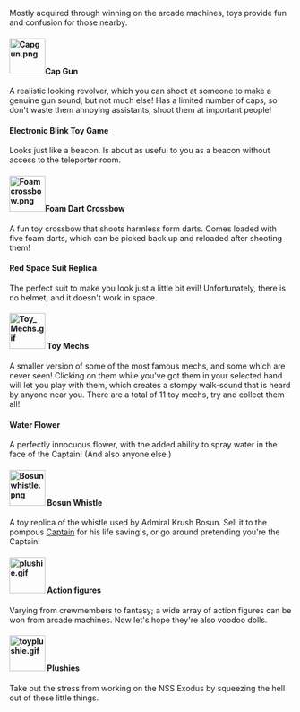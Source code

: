 <div class='smallpic'>
{{BayPage}}
{{Stub}}

Mostly acquired through winning on the arcade machines, toys provide fun and confusion for those nearby.

====[[File:Capgun.png|64px]]'''Cap Gun'''====

A realistic looking revolver, which you can shoot at someone to make a genuine gun sound, but not much else! Has a limited number of caps, so don't waste them annoying assistants, shoot them at important people!

===='''Electronic Blink Toy Game'''====

Looks just like a beacon. Is about as useful to you as a beacon without access to the teleporter room.

====[[File:Foamcrossbow.png|64px]]'''Foam Dart Crossbow'''====

A fun toy crossbow that shoots harmless form darts. Comes loaded with five foam darts, which can be picked back up and reloaded after shooting them!

===='''Red Space Suit Replica'''====

The perfect suit to make you look just a little bit evil! Unfortunately, there is no helmet, and it doesn't work in space.

====[[File:Toy_Mechs.gif|64px]] '''Toy Mechs'''====

A smaller version of some of the most famous mechs, and some which are never seen! Clicking on them while you've got them in your selected hand will let you play with them, which creates a stompy walk-sound that is heard by anyone near you. There are a total of 11 toy mechs, try and collect them all!


===='''Water Flower'''====

A perfectly innocuous flower, with the added ability to spray water in the face of the Captain! (And also anyone else.)

====[[File:Bosunwhistle.png|64px]] '''Bosun Whistle'''====

A toy replica of the whistle used by Admiral Krush Bosun. Sell it to the pompous [[Captain]] for his life saving's, or go around pretending you're the Captain!

====[[File:plushie.gif|64px]] '''Action figures'''====

Varying from crewmembers to fantasy; a wide array of action figures can be won from arcade machines. Now let's hope they're also voodoo dolls.

====[[File:toyplushie.gif|64px]] '''Plushies''' ====

Take out the stress from working on the NSS Exodus by squeezing the hell out of these little things.
</div>
